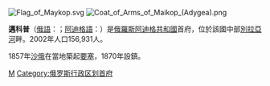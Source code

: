 [[File:Flag_of_Maykop.svg|thumb]] 
[[File:Coat_of_Arms_of_Maikop_(Adygea).png|thumb]]

'''邁科普'''（[[俄語|俄語]]：'''{{lang|ru|Майко́п}}'''；[[阿迪格語|阿迪格語]]：'''{{lang|ady|Мыекъуапэ/Myequape}}'''）是[[俄羅斯|俄羅斯]][[阿迪格共和國|阿迪格共和國]]首府，位於該國中部[[別拉亞河_(庫班河流域)|別拉亞河]]畔。2002年人口156,931人。

1857年[[俄罗斯帝国|沙俄]]在當地築起[[要塞|要塞]]，1870年設鎮。

{{Commonscat|Maikop}}
{{Cities and towns in Adygea}}
{{俄罗斯各共和国首府}}

{{Authority control}}
[[Category:阿迪格共和国城市|M]]
[[Category:俄罗斯行政区划首府|Category:俄罗斯行政区划首府]]